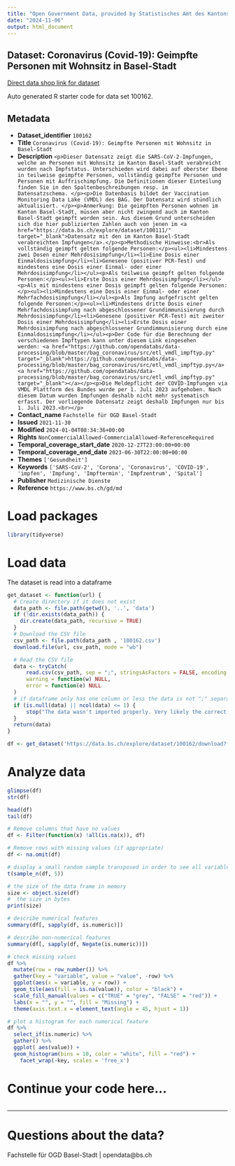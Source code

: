 ```yaml
---
title: "Open Government Data, provided by Statistisches Amt des Kantons Basel-Stadt - Fachstelle OGD"
date: "2024-11-06"
output: html_document
---
```


## Dataset: Coronavirus (Covid-19): Geimpfte Personen mit Wohnsitz in Basel-Stadt

[Direct data shop link for dataset](https://data.bs.ch/explore/dataset/100162)

Auto generated R starter code for data set 100162.

## Metadata

- **Dataset_identifier** `100162`
- **Title** `Coronavirus (Covid-19): Geimpfte Personen mit Wohnsitz in Basel-Stadt`
- **Description** `<p>Dieser Datensatz zeigt die SARS-CoV-2-Impfungen, welche an Personen mit Wohnsitz im Kanton Basel-Stadt verabreicht wurden nach Impfstatus. Unterschieden wird dabei auf oberster Ebene in teilweise geimpfte Personen, vollständig geimpfte Personen und Personen mit Auffrischimpfung. Die Definitionen dieser Einteilung finden Sie in den Spaltenbeschreibungen resp. im Datensatzschema. </p><p>Die Datenbasis bildet der Vaccination Monitoring Data Lake (VMDL) des BAG. Der Datensatz wird stündlich aktualisiert. </p><p>Anmerkung: Die geimpften Personen wohnen im Kanton Basel-Stadt, müssen aber nicht zwingend auch im Kanton Basel-Stadt geimpft worden sein. Aus diesem Grund unterscheiden sich die hier publizierten Zahlen auch von jenen im <a href="https://data.bs.ch/explore/dataset/100111/" target="_blank">Datensatz mit den im Kanton Basel-Stadt verabreichten Impfungen</a>.</p><p>Methodische Hinweise:<br>Als vollständig geimpft gelten folgende Personen:</p><ul><li>Mindestens zwei Dosen einer Mehrdosisimpfung</li><li>Eine Dosis einer Einmaldosisimpfung</li><li>Genesene (positiver PCR-Test) und mindestens eine Dosis einer Einmal- oder einer Mehrdosisimpfung</li></ul><p>Als teilweise geimpft gelten folgende Personen:</p><ul><li>Erste Dosis einer Mehrdosisimpfung</li></ul><p>Als mit mindestens einer Dosis geimpft gelten folgende Personen:</p><ul><li>Mindestens eine Dosis einer Einmal- oder einer Mehrfachdosisimpfung</li></ul><p>Als Impfung aufgefrischt gelten folgende Personen:</p><ul><li>Mindestens dritte Dosis einer Mehrfachdosisimpfung nach abgeschlossener Grundimmunisierung durch Mehrdosisimpfung</li><li>Genesene (positiver PCR-Test) mit zweiter Dosis einer Mehrdosisimpfung</li><li>Erste Dosis einer Mehrdosisimpfung nach abgeschlossener Grundimmunisierung durch eine Einmaldosisimpfung</li></ul><p>Der Code für die Berechnung der verschiedenen Impftypen kann unter diesem Link eingesehen werden: <a href="https://github.com/opendatabs/data-processing/blob/master/bag_coronavirus/src/etl_vmdl_impftyp.py" target="_blank">https://github.com/opendatabs/data-processing/blob/master/bag_coronavirus/src/etl_vmdl_impftyp.py</a><a href="https://github.com/opendatabs/data-processing/blob/master/bag_coronavirus/src/etl_vmdl_impftyp.py" target="_blank"></a></p><p>Die Meldepflicht der COVID-Impfungen via VMDL Plattform des Bundes wurde per 1. Juli 2023 aufgehoben. Nach diesem Datum wurden Impfungen deshalb nicht mehr systematisch erfasst. Der vorliegende Datensatz zeigt deshalb Impfungen nur bis 1. Juli 2023.<br></p>`
- **Contact_name** `Fachstelle für OGD Basel-Stadt`
- **Issued** `2021-11-30`
- **Modified** `2024-01-04T08:34:36+00:00`
- **Rights** `NonCommercialAllowed-CommercialAllowed-ReferenceRequired`
- **Temporal_coverage_start_date** `2020-12-27T23:00:00+00:00`
- **Temporal_coverage_end_date** `2023-06-30T22:00:00+00:00`
- **Themes** `['Gesundheit']`
- **Keywords** `['SARS-CoV-2', 'Corona', 'Coronavirus', 'COVID-19', 'impfen', 'Impfung', 'Impftermin', 'Impfzentrum', 'Spital']`
- **Publisher** `Medizinische Dienste`
- **Reference** `https://www.bs.ch/gd/md`


# Load packages

```r

library(tidyverse)
```

# Load data

The dataset is read into a dataframe

```r
get_dataset <- function(url) {
  # Create directory if it does not exist
  data_path <- file.path(getwd(), '..', 'data')
  if (!dir.exists(data_path)) {
    dir.create(data_path, recursive = TRUE)
  }
  # Download the CSV file
  csv_path <- file.path(data_path , '100162.csv')
  download.file(url, csv_path, mode = "wb")

  # Read the CSV file
  data <- tryCatch(
      read.csv(csv_path, sep = ";", stringsAsFactors = FALSE, encoding = "UTF-8"),
      warning = function(w) NULL,
      error = function(e) NULL
  )
  # if dataframe only has one column or less the data is not ";" separated
  if (is.null(data) || ncol(data) <= 1) {
      stop("The data wasn't imported properly. Very likely the correct separator couldn't be found.\nPlease check the dataset manually and adjust the code.")
  }
  return(data)
}
```

```r

df <- get_dataset('https://data.bs.ch/explore/dataset/100162/download?format=csv&timezone=Europe%2FZurich')

```

# Analyze data

```r

glimpse(df)
str(df)

head(df)
tail(df)

```

```r
# Remove columns that have no values
df <- Filter(function(x) !all(is.na(x)), df)

# Remove rows with missing values (if appropriate)
df <- na.omit(df)
```

```r
# display a small random sample transposed in order to see all variables
t(sample_n(df, 5))
```

```r
# the size of the data frame in memory
size <- object.size(df)
#  the size in bytes
print(size)
```

```r
# describe numerical features
summary(df[, sapply(df, is.numeric)])
```

```r
# describe non-numerical features
summary(df[, sapply(df, Negate(is.numeric))])
```

```r
# check missing values
df %>%
  mutate(row = row_number()) %>%
  gather(key = "variable", value = "value", -row) %>%
  ggplot(aes(x = variable, y = row)) +
  geom_tile(aes(fill = is.na(value)), color = "black") +
  scale_fill_manual(values = c("TRUE" = "grey", "FALSE" = "red")) +
  labs(x = "", y = "", fill = "Missing") +
  theme(axis.text.x = element_text(angle = 45, hjust = 1))
```

```r
# plot a histogram for each numerical feature
df %>%
  select_if(is.numeric) %>%
  gather() %>%
  ggplot( aes(value)) +
  geom_histogram(bins = 10, color = "white", fill = "red") +
    facet_wrap(~key, scales = 'free_x')
```

# Continue your code here...

```r

```
------------------------------------------------------------------------

# Questions about the data?

Fachstelle für OGD Basel-Stadt | opendata@bs.ch
